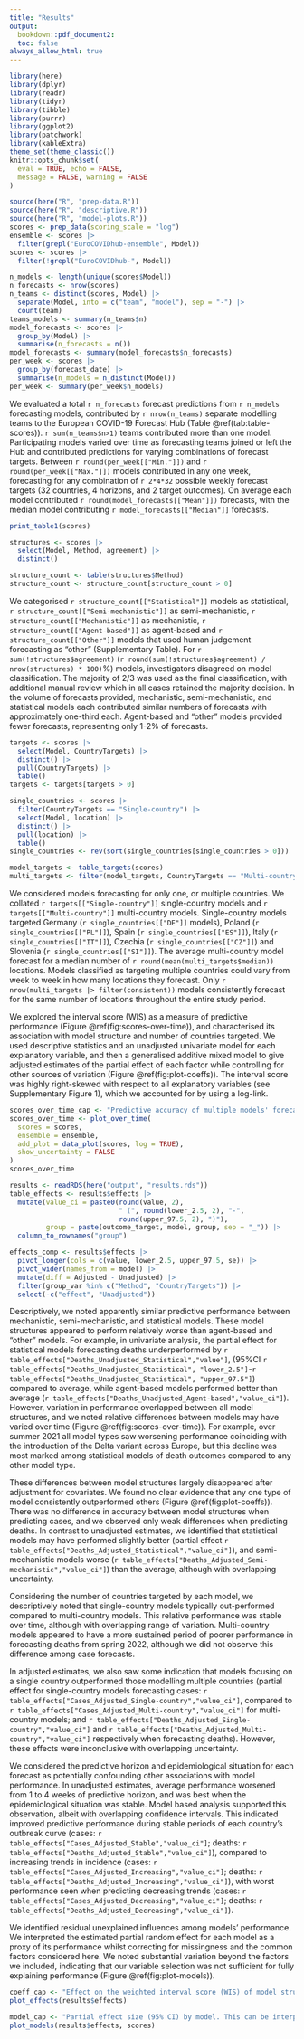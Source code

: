 ```yaml
---
title: "Results"
output: 
  bookdown::pdf_document2:
  toc: false
always_allow_html: true
---
```

<!--- RMarkdown set up --->
```r
library(here)
library(dplyr)
library(readr)
library(tidyr)
library(tibble)
library(purrr)
library(ggplot2)
library(patchwork)
library(kableExtra)
theme_set(theme_classic())
knitr::opts_chunk$set(
  eval = TRUE, echo = FALSE,
  message = FALSE, warning = FALSE
)
```

```r
source(here("R", "prep-data.R"))
source(here("R", "descriptive.R"))
source(here("R", "model-plots.R"))
scores <- prep_data(scoring_scale = "log")
ensemble <- scores |>
  filter(grepl("EuroCOVIDhub-ensemble", Model))
scores <- scores |>
  filter(!grepl("EuroCOVIDhub-", Model))
```


<!--- Describe model characteristics --->

```r
n_models <- length(unique(scores$Model))
n_forecasts <- nrow(scores)
n_teams <- distinct(scores, Model) |> 
  separate(Model, into = c("team", "model"), sep = "-") |> 
  count(team)
teams_models <- summary(n_teams$n)
model_forecasts <- scores |>
  group_by(Model) |>
  summarise(n_forecasts = n())
model_forecasts <- summary(model_forecasts$n_forecasts)
per_week <- scores |>
  group_by(forecast_date) |>
  summarise(n_models = n_distinct(Model))
per_week <- summary(per_week$n_models)
```

We evaluated a total `r n_forecasts` forecast predictions from  `r n_models` forecasting models, contributed by `r nrow(n_teams)` separate modelling teams to the European COVID-19 Forecast Hub (Table \@ref(tab:table-scores)). `r sum(n_teams$n>1)` teams contributed more than one model. Participating models varied over time as forecasting teams joined or left the Hub and contributed predictions for varying combinations of forecast targets. Between `r round(per_week[["Min."]])` and `r round(per_week[["Max."]])` models contributed in any one week, forecasting for any combination of `r 2*4*32` possible weekly forecast targets (32 countries, 4 horizons, and 2 target outcomes). On average each model contributed `r round(model_forecasts[["Mean"]])` forecasts, with the median model contributing `r model_forecasts[["Median"]]` forecasts. 

```r
print_table1(scores)
```

```r
structures <- scores |>
  select(Model, Method, agreement) |>
  distinct()

structure_count <- table(structures$Method)
structure_count <- structure_count[structure_count > 0]
```

We categorised `r structure_count[["Statistical"]]` models as statistical, `r structure_count[["Semi-mechanistic"]]` as semi-mechanistic, `r structure_count[["Mechanistic"]]` as mechanistic, `r structure_count[["Agent-based"]]` as agent-based and `r structure_count[["Other"]]` models that used human judgement forecasting as "other" (Supplementary Table). For `r sum(!structures$agreement)` (`r round(sum(!structures$agreement) / nrow(structures) * 100)`%) models, investigators disagreed on model classification. The majority of 2/3 was used as the final classification, with additional manual review which in all cases retained the majority decision. In the volume of forecasts provided, mechanistic, semi-mechanistic, and statistical models each contributed similar numbers of forecasts with approximately one-third each. Agent-based and "other" models provided fewer forecasts, representing only 1-2% of forecasts. 

```r
targets <- scores |>
  select(Model, CountryTargets) |>
  distinct() |>
  pull(CountryTargets) |>
  table()
targets <- targets[targets > 0]

single_countries <- scores |>
  filter(CountryTargets == "Single-country") |>
  select(Model, location) |>
  distinct() |>
  pull(location) |>
  table()
single_countries <- rev(sort(single_countries[single_countries > 0]))

model_targets <- table_targets(scores)
multi_targets <- filter(model_targets, CountryTargets == "Multi-country")
```

We considered models forecasting for only one, or multiple countries. We collated `r targets[["Single-country"]]` single-country models and `r targets[["Multi-country"]]` multi-country models. Single-country models targeted Germany (`r single_countries[["DE"]]` models), Poland (`r single_countries[["PL"]]`), Spain (`r single_countries[["ES"]]`), Italy (`r single_countries[["IT"]]`), Czechia (`r single_countries[["CZ"]]`) and Slovenia (`r single_countries[["SI"]]`). The average multi-country model forecast for a median number of `r round(mean(multi_targets$median))` locations. Models classified as targeting multiple countries could vary from week to week in how many locations they forecast. Only `r nrow(multi_targets |> filter(consistent))` models consistently forecast for the same number of locations throughout the entire study period. 

<!--- Describe interval score outcome --->

We explored the interval score (WIS) as a measure of predictive performance (Figure \@ref(fig:scores-over-time)), and characterised its association with model structure and number of countries targeted. We used descriptive statistics and an unadjusted univariate model for each explanatory variable, and then a generalised additive mixed model to give adjusted estimates of the partial effect of each factor while controlling for other sources of variation (Figure \@ref(fig:plot-coeffs)). The interval score was highly right-skewed with respect to all explanatory variables (see Supplementary Figure 1), which we accounted for by using a log-link.

```r
scores_over_time_cap <- "Predictive accuracy of multiple models' forecasts for COVID-19 cases and deaths across 32 European countries over time. Forecast performance is shown as the mean weighted interval score (WIS), where a lower score indicates better performance. Forecast performance is summarised across 32 target locations and 1 through 4 week forecast horizons, with varying numbers of forecasters participating over time. Shown for (A) the method structure used by each model; (B) the number of countries each model targeted (one or multiple); with (C) the total count of observed incidence across all 32 countries, shown on the log scale."
scores_over_time <- plot_over_time(
  scores = scores,
  ensemble = ensemble,
  add_plot = data_plot(scores, log = TRUE),
  show_uncertainty = FALSE
)
scores_over_time
```

<!--- Main results: by model structure --->

```r
results <- readRDS(here("output", "results.rds"))
table_effects <- results$effects |> 
  mutate(value_ci = paste0(round(value, 2), 
                           " (", round(lower_2.5, 2), "-", 
                           round(upper_97.5, 2), ")"),
         group = paste(outcome_target, model, group, sep = "_")) |>
  column_to_rownames("group")

effects_comp <- results$effects |> 
  pivot_longer(cols = c(value, lower_2.5, upper_97.5, se)) |> 
  pivot_wider(names_from = model) |> 
  mutate(diff = Adjusted - Unadjusted) |> 
  filter(group_var %in% c("Method", "CountryTargets")) |> 
  select(-c("effect", "Unadjusted"))
```

Descriptively, we noted apparently similar predictive performance between mechanistic, semi-mechanistic, and statistical models. These model structures appeared to perform relatively worse than agent-based and "other" models. For example, in univariate analysis, the partial effect for statistical models forecasting deaths underperformed by `r table_effects["Deaths_Unadjusted_Statistical","value"]`, (95%CI `r table_effects["Deaths_Unadjusted_Statistical", "lower_2.5"]`-`r table_effects["Deaths_Unadjusted_Statistical", "upper_97.5"]`) compared to average, while agent-based models performed better than average (`r table_effects["Deaths_Unadjusted_Agent-based","value_ci"]`). However, variation in performance overlapped between all model structures, and we noted relative differences between models may have varied over time (Figure \@ref(fig:scores-over-time)). For example, over summer 2021 all model types saw worsening performance coinciding with the introduction of the Delta variant across Europe, but this decline was most marked among statistical models of death outcomes compared to any other model type.

These differences between model structures largely disappeared after adjustment for covariates. We found no clear evidence that any one type of model consistently outperformed others (Figure \@ref(fig:plot-coeffs)). There was no difference in accuracy between model structures when predicting cases, and we observed only weak differences when predicting deaths. In contrast to unadjusted estimates, we identified that statistical models may have performed slightly better (partial effect `r table_effects["Deaths_Adjusted_Statistical","value_ci"]`), and semi-mechanistic models worse (`r table_effects["Deaths_Adjusted_Semi-mechanistic","value_ci"]`) than the average, although with overlapping uncertainty.

<!--- Main results: by target countries --->

Considering the number of countries targeted by each model, we descriptively noted that single-country models typically out-performed compared to multi-country models. This relative performance was stable over time, although with overlapping range of variation. Multi-country models appeared to have a more sustained period of poorer performance in forecasting deaths from spring 2022, although we did not observe this difference among case forecasts.

In adjusted estimates, we also saw some indication that models focusing on a single country outperformed those modelling multiple countries (partial effect for single-country models forecasting cases: `r table_effects["Cases_Adjusted_Single-country","value_ci"]`, compared to `r table_effects["Cases_Adjusted_Multi-country","value_ci"]` for multi-country models; and `r table_effects["Deaths_Adjusted_Single-country","value_ci"]` and `r table_effects["Deaths_Adjusted_Multi-country","value_ci"]` respectively when forecasting deaths). However, these effects were inconclusive with overlapping uncertainty.

<!--- Considering confounders --->

We considered the predictive horizon and epidemiological situation for each forecast as potentially confounding other associations with model performance. In unadjusted estimates, average performance worsened from 1 to 4 weeks of predictive horizon, and was best when the epidemiological situation was stable. Model based analysis supported this observation, albeit with overlapping confidence intervals. This indicated improved predictive performance during stable periods of each country's outbreak curve (cases: `r table_effects["Cases_Adjusted_Stable","value_ci"]`; deaths: `r table_effects["Deaths_Adjusted_Stable","value_ci"]`), compared to increasing trends in incidence (cases: `r table_effects["Cases_Adjusted_Increasing","value_ci"]`; deaths: `r table_effects["Deaths_Adjusted_Increasing","value_ci"]`), with worst performance seen when predicting decreasing trends (cases: `r table_effects["Cases_Adjusted_Decreasing","value_ci"]`; deaths: `r table_effects["Deaths_Adjusted_Decreasing","value_ci"]`). 

We identified residual unexplained influences among models' performance. We interpreted the estimated partial random effect for each model as a proxy of its performance whilst correcting for missingness and the common factors considered here. We noted substantial variation beyond the factors we included, indicating that our variable selection was not sufficient for fully explaining performance (Figure \@ref(fig:plot-models)).


```r
coeff_cap <- "Effect on the weighted interval score (WIS) of model structure and number of countries targeted, before and after adjusting for confounding factors. A lower WIS indicates better performance, meaning effects <0 are relatively better than the group average. Adjusted effects also account for the impact of forecast horizon, epidemic trend, geographic location, and individual model variation. Partial effects and 95% confidence intervals were estimated from fitting a generalised additive mixed model. "
plot_effects(results$effects)
```


```r
model_cap <- "Partial effect size (95% CI) by model. This can be interpreted as adjusted performance after accounting for all other variables in the model, with remaining differences in effects as seen here representing unexplained variation between models beyond these factors."
plot_models(results$effects, scores)
```
